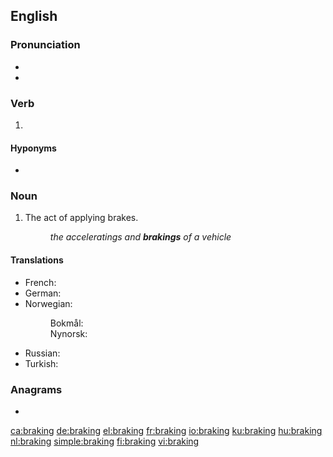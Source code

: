==English==

===Pronunciation===
* {{IPA|/ˈbɹeɪkɪŋ/|lang=en}}
* {{homophones|breaking|lang=en}}

===Verb===
{{head|en|present participle}}

# {{present participle of|brake|lang=en|nocat=1}}

====Hyponyms====
* {{l|en|aerobraking}}

===Noun===
{{en-noun|~}}

# The act of applying brakes.
#: ''the acceleratings and '''brakings''' of a vehicle''

====Translations====
{{trans-top|applying of brakes}}
* French: {{t+|fr|freinage|m}}
* German: {{t+|de|Bremsen|n}}
* Norwegian:
*: Bokmål: {{t|nb|bremsing|m|f}}
*: Nynorsk: {{t|nn|bremsing|f}}
{{trans-mid}}
* Russian: {{t+|ru|торможе́ние|n}}
* Turkish: {{t+|tr|frenleme}}
{{trans-bottom}}

===Anagrams===
* {{l|en|barking}}

[[ca:braking]]
[[de:braking]]
[[el:braking]]
[[fr:braking]]
[[io:braking]]
[[ku:braking]]
[[hu:braking]]
[[nl:braking]]
[[simple:braking]]
[[fi:braking]]
[[vi:braking]]